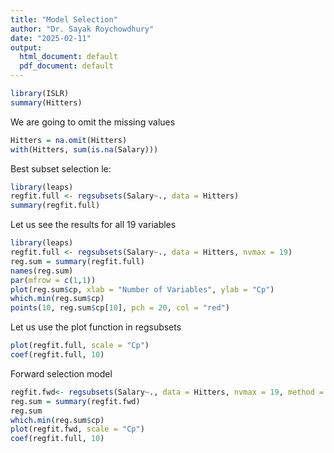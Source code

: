 ---
title: "Model Selection"
author: "Dr. Sayak Roychowdhury"
date: "2025-02-11"
output:
  html_document: default
  pdf_document: default
---

```{r}
library(ISLR)
summary(Hitters)
```

We are going to omit the missing values

```{r}
Hitters = na.omit(Hitters)
with(Hitters, sum(is.na(Salary)))
```
Best subset selection
le:

```{r}
library(leaps)
regfit.full <- regsubsets(Salary~., data = Hitters)
summary(regfit.full)
```

Let us see the results for all 19 variables
```{r}
library(leaps)
regfit.full <- regsubsets(Salary~., data = Hitters, nvmax = 19)
reg.sum = summary(regfit.full)
names(reg.sum)
par(mfrow = c(1,1))
plot(reg.sum$cp, xlab = "Number of Variables", ylab = "Cp")
which.min(reg.sum$cp)
points(10, reg.sum$cp[10], pch = 20, col = "red")
```
Let us use the plot function in regsubsets
```{r}
plot(regfit.full, scale = "Cp")
coef(regfit.full, 10)

```
Forward selection model
```{r}
regfit.fwd<- regsubsets(Salary~., data = Hitters, nvmax = 19, method = "forward")
reg.sum = summary(regfit.fwd)
reg.sum
which.min(reg.sum$cp)
plot(regfit.fwd, scale = "Cp")
coef(regfit.full, 10)

```